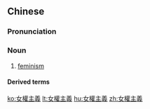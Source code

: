 {{also|女权主义}}
==Chinese==
{{zh-forms|s=女权主义|type=22}}

===Pronunciation===
{{zh-pron
|m=nǚquánzhǔyì
|c=neoi5 kyun4 zyu2 ji6
|cat=n
}}

===Noun===
{{zh-noun}}

# [[feminism]]

====Derived terms====
{{zh-der|女權主義者:nǚquánzhǔyìzhě}}

[[ko:女權主義]]
[[lt:女權主義]]
[[hu:女權主義]]
[[zh:女權主義]]